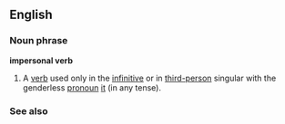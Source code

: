 ==English==

===Noun phrase===
'''impersonal verb'''

# {{linguistics}} A [[verb]] used only in the [[infinitive]] or in [[third-person]] singular with the genderless [[pronoun]] [[it]] (in any tense).

===See also===
{{pedialite}}